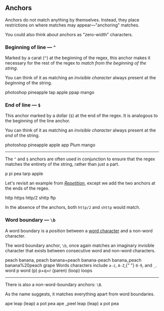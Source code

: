 ## Anchors

Anchors do not match anything by themselves. Instead, they place restrictions on where matches may appear—"anchoring" matches.

You could also think about anchors as "zero-width" characters.

### Beginning of line — `^`

Marked by a carat (`^`) at the beginning of the regex, this anchor makes it necessary for the rest of the regex to _match from the beginning of the string_.

You can think of it as matching an _invisible character_ always present at the _beginning_ of the string.

<Example regex={/^p/g}>
    <String>photoshop</String>
    <String>pineapple</String>
    <String>tap</String>
    <String>apple</String>
    <String>ppap</String>
    <String>mango</String>
</Example>

### End of line — `$`

This anchor marked by a dollar (`$`) at the end of the regex. It is analogous to the beginning of the line anchor.

You can think of it as matching an _invisible character_ always present at the _end_ of the string.

<Example regex={/p$/g}>
    <String>photoshop</String>
    <String>pineapple</String>
    <String>apple</String>
    <String>app</String>
    <String>Plum</String>
    <String>mango</String>
</Example>

---

The `^` and `$` anchors are often used in conjunction to ensure that the regex matches the entirety of the string, rather than just a part.

<Example regex={/^p$/g}>
    <String>p</String>
    <String>pi</String>
    <String>pea</String>
    <String>tarp</String>
    <String>apple</String>
</Example>

Let's revisit an example from [_Repetition_](/chapters/repetition), except we add the two anchors at the ends of the regex.

<Example regex={/^https?$/g}>
    <String>http</String>
    <String>https</String>
    <String>http/2</String>
    <String>shttp</String>
    <String>ftp</String>
</Example>

In the absence of the anchors, both `http/2` and `shttp` would match.

### Word boundary — `\b`

A word boundary is a _position_ between a [word character](/chapters/character-escapes#word-character--w) and a non-word character.

The word boundary anchor, `\b`, once again matches an imaginary invisible character that exists between consecutive word and non-word characters.

<Example regex={/\bp/g}>
    <String>peach</String>
    <String>banana, peach</String>
    <String>banana+peach</String>
    <String>banana-peach</String>
    <String>banana_peach</String>
    <String>banana%20peach</String>
    <String>grape</String>
</Example>
<Note>
    Words characters include <code>a-z</code>, <code>A-Z</code>,{" "}
    <code>0-9</code>, and <code>_</code>.
</Note>
<Example regex={/\bp\b/g}>
    <String>word p word</String>
    <String>(p)</String>
    <String>p+q+r</String>
    <String>(paren)</String>
    <String>(loop)</String>
    <String>loops</String>
</Example>

---

There is also a non-word-boundary anchors: `\B`.

As the name suggests, it matches everything apart from word boundaries.

<Example regex={/\Bp/g}>
    <String>ape</String>
    <String>leap</String>
    <String>(leap)</String>
    <String>a pot</String>
    <String>pea</String>
</Example>
<Example regex={/\Bp\B/g}>
    <String>ape</String>
    <String>_peel</String>
    <String>leap</String>
    <String>(leap)</String>
    <String>a pot</String>
    <String>pea</String>
</Example>
